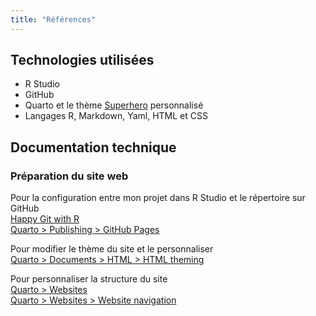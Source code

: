 ```yaml
---
title: "Références"
---
```


## Technologies utilisées

- R Studio
- GitHub
- Quarto et le thème [Superhero](https://bootswatch.com/superhero/) personnalisé
- Langages R, Markdown, Yaml, HTML et CSS

## Documentation technique

### Préparation du site web

Pour la configuration entre mon projet dans R Studio et le répertoire sur GitHub  
[Happy Git with R](https://happygitwithr.com/existing-github-last.html)  
[Quarto > Publishing > GitHub Pages](https://quarto.org/docs/publishing/github-pages.html)

Pour modifier le thème du site et le personnaliser  
[Quarto > Documents > HTML > HTML theming](https://quarto.org/docs/output-formats/html-themes.html)

Pour personnaliser la structure du site  
[Quarto > Websites](https://quarto.org/docs/websites/)  
[Quarto > Websites > Website navigation](https://quarto.org/docs/websites/website-navigation.html)
